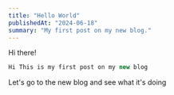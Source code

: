```yaml
---
title: "Hello World"
publishedAt: "2024-06-18"
summary: "My first post on my new blog."
---
```


Hi there!

```jsx
Hi This is my first post on my new blog
```

Let's go to the new blog and see what it's doing